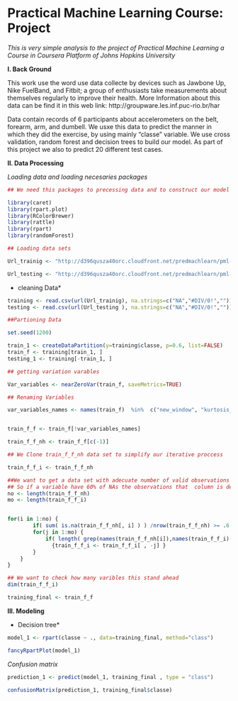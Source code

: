 Practical Machine Learning Course: Project
========================================================

*This is very simple analysis to the project of Practical Machine Learning a Course in Coursera Platform of Johns Hopkins University*

**I. Back Ground**

This work use the word use data collecte by devices such as Jawbone Up, Nike FuelBand, and Fitbit; a group of enthusiasts take measurements about themselves regularly to improve their health. More Information about this data can be find it in this web link: http://groupware.les.inf.puc-rio.br/har

Data contain records of 6 participants about accelerometers on the belt, forearm, arm, and dumbell. We usxe this data to predict the manner in which they did the exercise, by using mainly "classe" variable. We use cross validation, random forest and decision trees to build our model. As part of this project we also to predict 20 different test cases.

**II. Data Processing**

*Loading data and loading necesaries packages*

```r
## We need this packages to precessing data and to construct our model

library(caret)
library(rpart.plot)
library(RColorBrewer)
library(rattle)
library(rpart)
library(randomForest)

## Loading data sets

Url_trainig <- "http://d396qusza40orc.cloudfront.net/predmachlearn/pml-training.csv"

Url_testing <- "http://d396qusza40orc.cloudfront.net/predmachlearn/pml-testing.csv"

```

* cleaning Data*

```r
training <- read.csv(url(Url_trainig), na.strings=c("NA","#DIV/0!",""))
testing <- read.csv(url(Url_testing ), na.strings=c("NA","#DIV/0!",""))

##Partioning Data

set.seed(1200)

train_1 <- createDataPartition(y=training$classe, p=0.6, list=FALSE)
train_f <- training[train_1, ]
testing_1 <- training[-train_1, ]

## getting variation varables

Var_variables <- nearZeroVar(train_f, saveMetrics=TRUE)

## Renaming Variables

var_variables_names <- names(train_f)  %in%  c("new_window", "kurtosis_roll_belt", "kurtosis_picth_belt", "kurtosis_yaw_belt", "skewness_roll_belt", "skewness_roll_belt.1", "skewness_yaw_belt","max_yaw_belt", "min_yaw_belt", "amplitude_yaw_belt", "avg_roll_arm", "stddev_roll_arm", "var_roll_arm", "avg_pitch_arm", "stddev_pitch_arm", "var_pitch_arm", "avg_yaw_arm", "stddev_yaw_arm", "var_yaw_arm", "kurtosis_roll_arm", "kurtosis_picth_arm", "kurtosis_yaw_arm", "skewness_roll_arm", "skewness_pitch_arm", "skewness_yaw_arm", "max_roll_arm", "min_roll_arm", "min_pitch_arm", "amplitude_roll_arm", "amplitude_pitch_arm", "kurtosis_roll_dumbbell", "kurtosis_picth_dumbbell", "kurtosis_yaw_dumbbell", "skewness_roll_dumbbell", "skewness_pitch_dumbbell", "skewness_yaw_dumbbell", "max_yaw_dumbbell", "min_yaw_dumbbell", "amplitude_yaw_dumbbell", "kurtosis_roll_forearm", "kurtosis_picth_forearm", "kurtosis_yaw_forearm", "skewness_roll_forearm", "skewness_pitch_forearm", "skewness_yaw_forearm", "max_roll_forearm", "max_yaw_forearm", "min_roll_forearm", "min_yaw_forearm", "amplitude_roll_forearm", "amplitude_yaw_forearm", "avg_roll_forearm", "stddev_roll_forearm", "var_roll_forearm", "avg_pitch_forearm", "stddev_pitch_forearm", "var_pitch_forearm", "avg_yaw_forearm", "stddev_yaw_forearm", "var_yaw_forearm")


train_f_f <- train_f[!var_variables_names]

train_f_f_nh <- train_f_f[c(-1)]

## We Clone train_f_f_nh data set to simplify our iterative proccess

train_f_f_i <- train_f_f_nh

##We want to get a data set with adecuate number of valid observations 
## So if a variable have 60% of NAs the observations that  column is delete in the loop
no <- length(train_f_f_nh)
mo <- length(train_f_f_i)


for(i in 1:no) { 
        if( sum( is.na(train_f_f_nh[, i] ) ) /nrow(train_f_f_nh) >= .6 ) { 
        for(j in 1:mo) {
            if( length( grep(names(train_f_f_nh[i]),names(train_f_f_i)[j]) ) ==1)
              {train_f_f_i <- train_f_f_i[ , -j] }   
        } 
    }
}

## We want to check how many varibles this stand ahead
dim(train_f_f_i)

training_final <- train_f_f
```

**III. Modeling**

* Decision tree*

```r
model_1 <- rpart(classe ~ ., data=training_final, method="class")
```


```r
fancyRpartPlot(model_1)
```

*Confusion matrix*

```r
prediction_1 <- predict(model_1, training_final , type = "class")
```


```r
confusionMatrix(prediction_1, training_final$classe)
```
